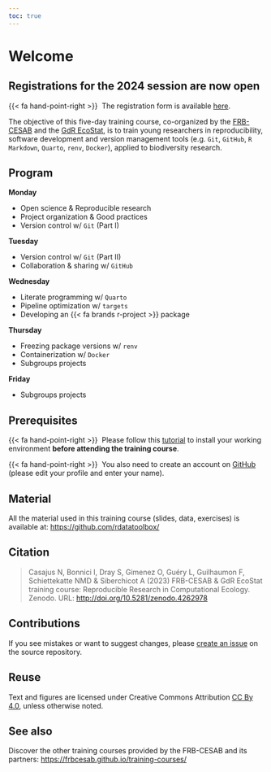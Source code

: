 ```yaml
---
toc: true
---
```


# Welcome {.unnumbered}

::: {.callout-note}
## Registrations for the 2024 session are now open

{{< fa hand-point-right >}}&nbsp; The registration form is available [here](https://www.fondationbiodiversite.fr/evenement/frb-cesab-bonnes-pratiques-pour-une-recherche-reproductible-en-ecologie-numerique-2024/).
:::



The objective of this five-day training course, co-organized by the 
[FRB-CESAB](https://www.fondationbiodiversite.fr/en/about-the-foundation/le-cesab/)
and the
[GdR EcoStat](https://sites.google.com/site/gdrecostat/), 
is to train young researchers in reproducibility, software development and 
version management tools (e.g. `Git`, `GitHub`, `R Markdown`, `Quarto`, `renv`, `Docker`), 
applied to biodiversity research.


## Program {.unnumbered}

**Monday**

- Open science & Reproducible research
- Project organization & Good practices
- Version control w/ `Git` (Part I)

**Tuesday**

- Version control w/ `Git` (Part II)
- Collaboration & sharing w/ `GitHub`

**Wednesday**

- Literate programming w/ `Quarto`
- Pipeline optimization w/ `targets`
- Developing an {{< fa brands r-project >}} package

**Thursday**

- Freezing package versions w/ `renv`
- Containerization w/ `Docker`
- Subgroups projects

**Friday**

- Subgroups projects



## Prerequisites {.unnumbered}

{{< fa hand-point-right >}}&nbsp; Please follow this [tutorial](https://frbcesab.github.io/rsetup/) to install 
your working environment **before attending the training course**.

{{< fa hand-point-right >}}&nbsp; You also need to create an account on [GitHub](https://github.com/signup/) (please edit your profile and enter your name).


## Material {.unnumbered}

All the material used in this training course (slides, data, exercises) is available at: <https://github.com/rdatatoolbox/>



## Citation {.unnumbered}

> Casajus N, Bonnici I, Dray S, Gimenez O, Guéry L, Guilhaumon F, Schiettekatte NMD 
& Siberchicot A (2023) 
FRB-CESAB & GdR EcoStat training course: Reproducible Research in Computational Ecology. 
Zenodo. URL: <http://doi.org/10.5281/zenodo.4262978>


## Contributions {.unnumbered}

If you see mistakes or want to suggest changes, please [create an issue](https://github.com/rdatatoolbox/rdatatoolbox.github.io/issues/new) on the source repository.


## Reuse {.unnumbered}

Text and figures are licensed under Creative Commons Attribution [CC By 4.0](https://creativecommons.org/licenses/by/4.0/), unless otherwise noted.


## See also {.unnumbered}


Discover the other training courses provided by the FRB-CESAB and its partners: <https://frbcesab.github.io/training-courses/>


